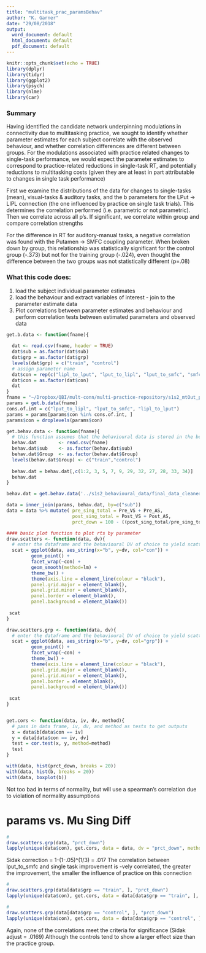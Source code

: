 ```yaml
---
title: "multitask_prac_paramsBehav"
author: "K. Garner"
date: "29/08/2018"
output:
  word_document: default
  html_document: default
  pdf_document: default
---
```


```r
knitr::opts_chunk$set(echo = TRUE)
library(dplyr)
library(tidyr)
library(ggplot2)
library(psych)
library(nlme)
library(car)
```

### Summary
Having identified the candidate network underpinning modulations in connectivity due to multitasking practice, we sought to identify whether parameter estimates for each subject correlate with the observed behaviour, and whether correlation differences are different between groups. For the modulations associated with practice related changes to single-task performance, we would expect the parameter estimates to correspond to practice-related reductions in single-task RT, and potentially reductions to multitasking costs (given they are at least in part attributable to changes in single task performance)

First we examine the distributions of the data for changes to single-tasks (mean), visual-tasks & auditory tasks, and the b parameters for the LPut -> LIPL connection (the one influenced by practice on single task trials). This determines the correlation performed (i.e. parametric or not parametric). Then we correlate across all p's. If significant, we correlate within group and compare correlation strengths

For the difference in RT for auditory-manual tasks, a negative correlation was found with the Putamen -> SMFC coupling parameter. When broken down by group, this relationship was statistically significant for the control group (-.373) but not for the training group (-.024), even thought the difference between the two groups was not statistically different (p=.08)

### What this code does:
1. load the subject individual parameter estimates 
2. load the behaviour and extract variables of interest - join to the parameter estimate data
3. Plot correlations between parameter estimates and behaviour and perform correlation tests between estimated parameters and observed data

```r

get.b.data <- function(fname){
  
  dat <- read.csv(fname, header = TRUE)
  dat$sub = as.factor(dat$sub)
  dat$grp = as.factor(dat$grp)
  levels(dat$grp) = c("train", "control")
  # assign parameter name
  dat$con = rep(c("lipl_to_lput", "lput_to_lipl", "lput_to_smfc", "smfc_to_lipl"), times = length(levels(dat$sub)))
  dat$con = as.factor(dat$con)
  dat
}
fname = "~/Dropbox/QBI/mult-conn/multi-practice-repository/s1s2_mtOut_practice_dcm_analysis_outdata/behav_correlations/sub_b_params.csv"
params = get.b.data(fname)
cons.of.int = c("lput_to_lipl", "lput_to_smfc", "lipl_to_lput")
params = params[params$con %in% cons.of.int, ]
params$con = droplevels(params$con)
```


```r

get.behav.data <- function(fname){
  # this function assumes that the behavioural data is stored in the below folder
  behav.dat        <- read.csv(fname)
  behav.dat$sub    <- as.factor(behav.dat$sub)
  behav.dat$Group  <- as.factor(behav.dat$Group)
  levels(behav.dat$Group) <- c("train","control")
  
  behav.dat = behav.dat[,c(1:2, 3, 5, 7, 9, 29, 32, 27, 28, 33, 34)]
  behav.dat
}

behav.dat = get.behav.data('../s1s2_behavioural_data/final_data_cleaned_250ms_to_3_sdevs_1331_recode.csv')

data = inner_join(params, behav.dat, by=c("sub"))
data = data %>% mutate( pre_sing_total = Pre_VS + Pre_AS,
                        post_sing_total = Post_VS + Post_AS,
                        prct_down = 100 - ((post_sing_total/pre_sing_total)*100) )

```


```r
#### basic plot function to plot rts by parameter
draw.scatters <- function(data, dv){
  # enter the dataframe and the behavioural DV of choice to yield scatter plot of b_param by    dv
  scat = ggplot(data, aes_string(x="b", y=dv, col="con")) + 
         geom_point() +
         facet_wrap(~con) +
         geom_smooth(method=lm) +
         theme_bw() +
         theme(axis.line = element_line(colour = "black"),
         panel.grid.major = element_blank(),
         panel.grid.minor = element_blank(),
         panel.border = element_blank(),
         panel.background = element_blank())
          
 scat
}

draw.scatters.grp <- function(data, dv){
  # enter the dataframe and the behavioural DV of choice to yield scatter plot of b_param by    dv
  scat = ggplot(data, aes_string(x="b", y=dv, col="grp")) + 
         geom_point() +
         facet_wrap(~con) +
         theme_bw() +
         theme(axis.line = element_line(colour = "black"),
         panel.grid.major = element_blank(),
         panel.grid.minor = element_blank(),
         panel.border = element_blank(),
         panel.background = element_blank())
          
 scat
}


get.cors <- function(data, iv, dv, method){
  # pass in data frame, iv, dv, and method as tests to get outputs
  x = data$b[data$con == iv]
  y = data[data$con == iv, dv]
  test = cor.test(x, y, method=method)
  test
}
```


```r

with(data, hist(prct_down, breaks = 20))
with(data, hist(b, breaks = 20))
with(data, boxplot(b))
```
Not too bad in terms of normality, but will use a spearman's correlation due to violation of normality assumptions


# params vs. Mu Sing Diff
```r
# 
draw.scatters.grp(data, "prct_down")
lapply(unique(data$con), get.cors, data = data, dv = "prct_down", method="spearman")
```
Sidak correction = 1-(1-.05)^(1/3) = .017
The correlation between lput_to_smfc and single task improvement is -vely correlated, the greater the improvement, the smaller the influence of practice on this connection

```r
# 
draw.scatters.grp(data[data$grp == "train", ], "prct_down")
lapply(unique(data$con), get.cors, data = data[data$grp == "train", ], dv = "prct_down", method="spearman")
```

```r
# 
draw.scatters.grp(data[data$grp == "control", ], "prct_down")
lapply(unique(data$con), get.cors, data = data[data$grp == "control", ], dv = "prct_down", method="spearman")
```
Again, none of the correlations meet the criteria for significance (Sidak adjust = .0169)
Although the controls tend to show a larger effect size than the practice group.
